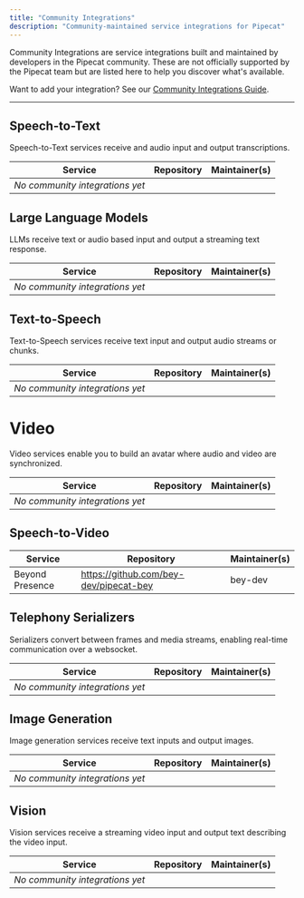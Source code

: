 ```yaml
---
title: "Community Integrations"
description: "Community-maintained service integrations for Pipecat"
---
```


Community Integrations are service integrations built and maintained by developers in the Pipecat community. These are not officially supported by the Pipecat team but are listed here to help you discover what's available.

Want to add your integration? See our [Community Integrations Guide](https://github.com/pipecat-ai/pipecat/blob/main/COMMUNITY_INTEGRATIONS.md).

---

## Speech-to-Text

Speech-to-Text services receive and audio input and output transcriptions.

| Service                         | Repository | Maintainer(s) |
| ------------------------------- | ---------- | ------------- |
| _No community integrations yet_ |            |               |

## Large Language Models

LLMs receive text or audio based input and output a streaming text response.

| Service                         | Repository | Maintainer(s) |
| ------------------------------- | ---------- | ------------- |
| _No community integrations yet_ |            |               |

## Text-to-Speech

Text-to-Speech services receive text input and output audio streams or chunks.

| Service                         | Repository | Maintainer(s) |
| ------------------------------- | ---------- | ------------- |
| _No community integrations yet_ |            |               |

# Video

Video services enable you to build an avatar where audio and video are synchronized.

| Service                         | Repository | Maintainer(s) |
| ------------------------------- | ---------- | ------------- |
| _No community integrations yet_ |            |               |

## Speech-to-Video

| Service                         | Repository                              | Maintainer(s) |
| ------------------------------- | ----------                              | ------------- |
| Beyond Presence                 | https://github.com/bey-dev/pipecat-bey  | bey-dev       |

## Telephony Serializers

Serializers convert between frames and media streams, enabling real-time communication over a websocket.

| Service                         | Repository | Maintainer(s) |
| ------------------------------- | ---------- | ------------- |
| _No community integrations yet_ |            |               |

## Image Generation

Image generation services receive text inputs and output images.

| Service                         | Repository | Maintainer(s) |
| ------------------------------- | ---------- | ------------- |
| _No community integrations yet_ |            |               |

## Vision

Vision services receive a streaming video input and output text describing the video input.

| Service                         | Repository | Maintainer(s) |
| ------------------------------- | ---------- | ------------- |
| _No community integrations yet_ |            |               |
